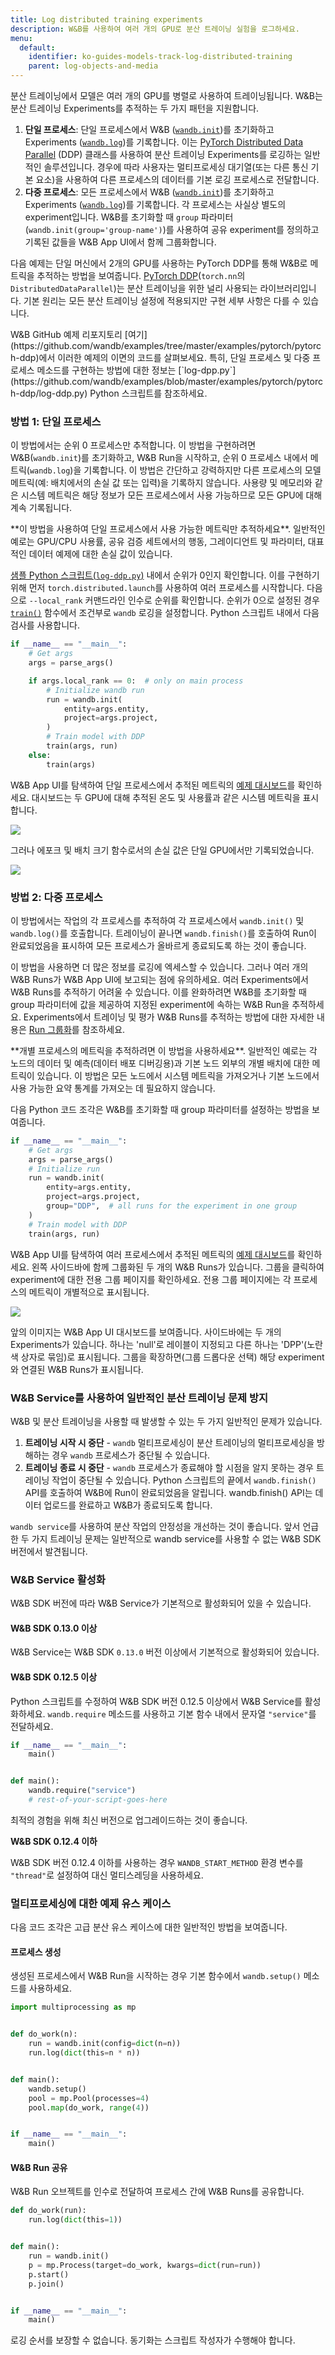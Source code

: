 ```yaml
---
title: Log distributed training experiments
description: W&B를 사용하여 여러 개의 GPU로 분산 트레이닝 실험을 로그하세요.
menu:
  default:
    identifier: ko-guides-models-track-log-distributed-training
    parent: log-objects-and-media
---
```


분산 트레이닝에서 모델은 여러 개의 GPU를 병렬로 사용하여 트레이닝됩니다. W&B는 분산 트레이닝 Experiments를 추적하는 두 가지 패턴을 지원합니다.

1. **단일 프로세스**: 단일 프로세스에서 W&B ([`wandb.init`](/ko/ref//python/init))를 초기화하고 Experiments ([`wandb.log`](/ko/ref//python/log))를 기록합니다. 이는 [PyTorch Distributed Data Parallel](https://pytorch.org/docs/stable/generated/torch.nn.parallel.DistributedDataParallel.html#torch.nn.parallel.DistributedDataParallel) (DDP) 클래스를 사용하여 분산 트레이닝 Experiments를 로깅하는 일반적인 솔루션입니다. 경우에 따라 사용자는 멀티프로세싱 대기열(또는 다른 통신 기본 요소)을 사용하여 다른 프로세스의 데이터를 기본 로깅 프로세스로 전달합니다.
2. **다중 프로세스**: 모든 프로세스에서 W&B ([`wandb.init`](/ko/ref//python/init))를 초기화하고 Experiments ([`wandb.log`](/ref//python/log))를 기록합니다. 각 프로세스는 사실상 별도의 experiment입니다. W&B를 초기화할 때 `group` 파라미터(`wandb.init(group='group-name')`)를 사용하여 공유 experiment를 정의하고 기록된 값들을 W&B App UI에서 함께 그룹화합니다.

다음 예제는 단일 머신에서 2개의 GPU를 사용하는 PyTorch DDP를 통해 W&B로 메트릭을 추적하는 방법을 보여줍니다. [PyTorch DDP](https://pytorch.org/tutorials/intermediate/ddp_tutorial.html)(`torch.nn`의 `DistributedDataParallel`)는 분산 트레이닝을 위한 널리 사용되는 라이브러리입니다. 기본 원리는 모든 분산 트레이닝 설정에 적용되지만 구현 세부 사항은 다를 수 있습니다.

<Note>
W&B GitHub 예제 리포지토리 [여기](https://github.com/wandb/examples/tree/master/examples/pytorch/pytorch-ddp)에서 이러한 예제의 이면의 코드를 살펴보세요. 특히, 단일 프로세스 및 다중 프로세스 메소드를 구현하는 방법에 대한 정보는 [`log-dpp.py`](https://github.com/wandb/examples/blob/master/examples/pytorch/pytorch-ddp/log-ddp.py) Python 스크립트를 참조하세요.
</Note>

### 방법 1: 단일 프로세스

이 방법에서는 순위 0 프로세스만 추적합니다. 이 방법을 구현하려면 W&B(`wandb.init`)를 초기화하고, W&B Run을 시작하고, 순위 0 프로세스 내에서 메트릭(`wandb.log`)을 기록합니다. 이 방법은 간단하고 강력하지만 다른 프로세스의 모델 메트릭(예: 배치에서의 손실 값 또는 입력)을 기록하지 않습니다. 사용량 및 메모리와 같은 시스템 메트릭은 해당 정보가 모든 프로세스에서 사용 가능하므로 모든 GPU에 대해 계속 기록됩니다.

<Note>
**이 방법을 사용하여 단일 프로세스에서 사용 가능한 메트릭만 추적하세요**. 일반적인 예로는 GPU/CPU 사용률, 공유 검증 세트에서의 행동, 그레이디언트 및 파라미터, 대표적인 데이터 예제에 대한 손실 값이 있습니다.
</Note>

[샘플 Python 스크립트(`log-ddp.py`)](https://github.com/wandb/examples/blob/master/examples/pytorch/pytorch-ddp/log-ddp.py) 내에서 순위가 0인지 확인합니다. 이를 구현하기 위해 먼저 `torch.distributed.launch`를 사용하여 여러 프로세스를 시작합니다. 다음으로 `--local_rank` 커맨드라인 인수로 순위를 확인합니다. 순위가 0으로 설정된 경우 [`train()`](https://github.com/wandb/examples/blob/master/examples/pytorch/pytorch-ddp/log-ddp.py#L24) 함수에서 조건부로 `wandb` 로깅을 설정합니다. Python 스크립트 내에서 다음 검사를 사용합니다.

```python
if __name__ == "__main__":
    # Get args
    args = parse_args()

    if args.local_rank == 0:  # only on main process
        # Initialize wandb run
        run = wandb.init(
            entity=args.entity,
            project=args.project,
        )
        # Train model with DDP
        train(args, run)
    else:
        train(args)
```

W&B App UI를 탐색하여 단일 프로세스에서 추적된 메트릭의 [예제 대시보드](https://wandb.ai/ayush-thakur/DDP/runs/1s56u3hc/system)를 확인하세요. 대시보드는 두 GPU에 대해 추적된 온도 및 사용률과 같은 시스템 메트릭을 표시합니다.

<Frame>
    <img src="/images/track/distributed_training_method1.png"  />
</Frame>

그러나 에포크 및 배치 크기 함수로서의 손실 값은 단일 GPU에서만 기록되었습니다.

<Frame>
    <img src="/images/experiments/loss_function_single_gpu.png"  />
</Frame>

### 방법 2: 다중 프로세스

이 방법에서는 작업의 각 프로세스를 추적하여 각 프로세스에서 `wandb.init()` 및 `wandb.log()`를 호출합니다. 트레이닝이 끝나면 `wandb.finish()`를 호출하여 Run이 완료되었음을 표시하여 모든 프로세스가 올바르게 종료되도록 하는 것이 좋습니다.

이 방법을 사용하면 더 많은 정보를 로깅에 엑세스할 수 있습니다. 그러나 여러 개의 W&B Runs가 W&B App UI에 보고되는 점에 유의하세요. 여러 Experiments에서 W&B Runs를 추적하기 어려울 수 있습니다. 이를 완화하려면 W&B를 초기화할 때 group 파라미터에 값을 제공하여 지정된 experiment에 속하는 W&B Run을 추적하세요. Experiments에서 트레이닝 및 평가 W&B Runs를 추적하는 방법에 대한 자세한 내용은 [Run 그룹화](/ko/guides/models/track/runs/grouping)를 참조하세요.

<Note>
**개별 프로세스의 메트릭을 추적하려면 이 방법을 사용하세요**. 일반적인 예로는 각 노드의 데이터 및 예측(데이터 배포 디버깅용)과 기본 노드 외부의 개별 배치에 대한 메트릭이 있습니다. 이 방법은 모든 노드에서 시스템 메트릭을 가져오거나 기본 노드에서 사용 가능한 요약 통계를 가져오는 데 필요하지 않습니다.
</Note>

다음 Python 코드 조각은 W&B를 초기화할 때 group 파라미터를 설정하는 방법을 보여줍니다.

```python
if __name__ == "__main__":
    # Get args
    args = parse_args()
    # Initialize run
    run = wandb.init(
        entity=args.entity,
        project=args.project,
        group="DDP",  # all runs for the experiment in one group
    )
    # Train model with DDP
    train(args, run)
```

W&B App UI를 탐색하여 여러 프로세스에서 추적된 메트릭의 [예제 대시보드](https://wandb.ai/ayush-thakur/DDP?workspace=user-noahluna)를 확인하세요. 왼쪽 사이드바에 함께 그룹화된 두 개의 W&B Runs가 있습니다. 그룹을 클릭하여 experiment에 대한 전용 그룹 페이지를 확인하세요. 전용 그룹 페이지에는 각 프로세스의 메트릭이 개별적으로 표시됩니다.

<Frame>
    <img src="/images/experiments/dashboard_grouped_runs.png"  />
</Frame>

앞의 이미지는 W&B App UI 대시보드를 보여줍니다. 사이드바에는 두 개의 Experiments가 있습니다. 하나는 'null'로 레이블이 지정되고 다른 하나는 'DPP'(노란색 상자로 묶임)로 표시됩니다. 그룹을 확장하면(그룹 드롭다운 선택) 해당 experiment와 연결된 W&B Runs가 표시됩니다.

### W&B Service를 사용하여 일반적인 분산 트레이닝 문제 방지

W&B 및 분산 트레이닝을 사용할 때 발생할 수 있는 두 가지 일반적인 문제가 있습니다.

1. **트레이닝 시작 시 중단** - `wandb` 멀티프로세싱이 분산 트레이닝의 멀티프로세싱을 방해하는 경우 `wandb` 프로세스가 중단될 수 있습니다.
2. **트레이닝 종료 시 중단** - `wandb` 프로세스가 종료해야 할 시점을 알지 못하는 경우 트레이닝 작업이 중단될 수 있습니다. Python 스크립트의 끝에서 `wandb.finish()` API를 호출하여 W&B에 Run이 완료되었음을 알립니다. wandb.finish() API는 데이터 업로드를 완료하고 W&B가 종료되도록 합니다.

`wandb service`를 사용하여 분산 작업의 안정성을 개선하는 것이 좋습니다. 앞서 언급한 두 가지 트레이닝 문제는 일반적으로 wandb service를 사용할 수 없는 W&B SDK 버전에서 발견됩니다.

### W&B Service 활성화

W&B SDK 버전에 따라 W&B Service가 기본적으로 활성화되어 있을 수 있습니다.

#### W&B SDK 0.13.0 이상

W&B Service는 W&B SDK `0.13.0` 버전 이상에서 기본적으로 활성화되어 있습니다.

#### W&B SDK 0.12.5 이상

Python 스크립트를 수정하여 W&B SDK 버전 0.12.5 이상에서 W&B Service를 활성화하세요. `wandb.require` 메소드를 사용하고 기본 함수 내에서 문자열 `"service"`를 전달하세요.

```python
if __name__ == "__main__":
    main()


def main():
    wandb.require("service")
    # rest-of-your-script-goes-here
```

최적의 경험을 위해 최신 버전으로 업그레이드하는 것이 좋습니다.

**W&B SDK 0.12.4 이하**

W&B SDK 버전 0.12.4 이하를 사용하는 경우 `WANDB_START_METHOD` 환경 변수를 `"thread"`로 설정하여 대신 멀티스레딩을 사용하세요.

### 멀티프로세싱에 대한 예제 유스 케이스

다음 코드 조각은 고급 분산 유스 케이스에 대한 일반적인 방법을 보여줍니다.

#### 프로세스 생성

생성된 프로세스에서 W&B Run을 시작하는 경우 기본 함수에서 `wandb.setup()` 메소드를 사용하세요.

```python
import multiprocessing as mp


def do_work(n):
    run = wandb.init(config=dict(n=n))
    run.log(dict(this=n * n))


def main():
    wandb.setup()
    pool = mp.Pool(processes=4)
    pool.map(do_work, range(4))


if __name__ == "__main__":
    main()
```

#### W&B Run 공유

W&B Run 오브젝트를 인수로 전달하여 프로세스 간에 W&B Runs를 공유합니다.

```python
def do_work(run):
    run.log(dict(this=1))


def main():
    run = wandb.init()
    p = mp.Process(target=do_work, kwargs=dict(run=run))
    p.start()
    p.join()


if __name__ == "__main__":
    main()
```


<Note>
로깅 순서를 보장할 수 없습니다. 동기화는 스크립트 작성자가 수행해야 합니다.
</Note>
